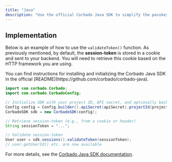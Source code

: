 ```yaml
---
title: "Java"
description: "Use the official Corbado Java SDK to simplify the passkey and session management integration in your Java applications."
---
```



<SessionTokenIntro />

<SessionTokenValidation />

## Implementation

Below is an example of how to use the `validateToken()` function. As previously mentioned, by default, the **session-token** is stored in a cookie and sent to your backend. You will need to retrieve this cookie based on the HTTP framework you are using.

<Info>
  You can find instructions for installing and initializing the Corbado Java SDK in the official [README](https://github.com/corbado/corbado-java).
</Info>


```java
import com.corbado.Corbado;
import com.corbado.CorbadoConfig;

// Initialize SDK with your project ID, API secret, and optionally backend API URL
Config config = Config.builder().apiSecret(apiSecret).projectId(projectId).build();
CorbadoSDK sdk = new CorbadoSDK(config);

// Retrieve session-token (e.g., from a cookie or header)
String sessionToken = "...";

// Validate session-token
User user = sdk.sessions().validateToken(sessionToken);
// user.getUserId() etc. are now available
```
<SessionTokenWhyImportant />

For more details, see the [Corbado Java SDK documentation](https://github.com/corbado/corbado-java).


